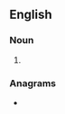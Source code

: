 ==English==

===Noun===
{{en-noun|-}}

# {{initialism of|en|frequency-shift keying}}

===Anagrams===
* {{anagrams|en|a=fks|KFS|KFs|f**ks}}